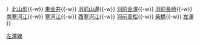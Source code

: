 {{鐵道路線
|模板名稱 = 左澤線
|名稱 = [[File:JR logo (east).svg|25px|東日本旅客鐵道|link=東日本旅客鐵道]] [[左澤線]]（水果鐵道左澤線）
|代表色 = #0073bf
|車站列表 = （[[山形站|山形]]{{-w}}）[[北山形站|北山形]]{{-w}} [[東金井站|東金井]]{{-w}} [[羽前山邊站|羽前山邊]]{{-w}} [[羽前金澤站|羽前金澤]]{{-w}} [[羽前長崎站|羽前長崎]]{{-w}} [[南寒河江站|南寒河江]]{{-w}} [[寒河江站|寒河江]]{{-w}} [[西寒河江站|西寒河江]]{{-w}} [[羽前高松站|羽前高松]]{{-w}} [[柴橋站|柴橋]]{{-w}} [[左澤站|左澤]]
}}<noinclude>
[[Category:東日本旅客鐵道路線模板|左澤線]]
</noinclude>